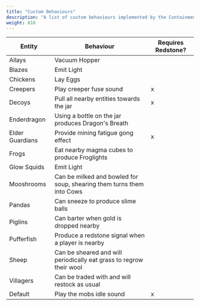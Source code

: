 ```yaml
---
title: "Custom Behaviours"
description: "A list of custom behaviours implemented by the Containment Jars"
weight: 810
---
```


| Entity          | Behaviour                                                             | Requires Redstone? |
| --------------- | --------------------------------------------------------------------- | ------------------ |
| Allays          | Vacuum Hopper                                                         |                    |
| Blazes          | Emit Light                                                            |                    |
| Chickens        | Lay Eggs                                                              |                    |
| Creepers        | Play creeper fuse sound                                               | x                  |
| Decoys          | Pull all nearby entities towards the jar                              | x                  |
| Enderdragon     | Using a bottle on the jar produces Dragon's Breath                    |                    |
| Elder Guardians | Provide mining fatigue gong effect                                    | x                  |
| Frogs           | Eat nearby magma cubes to produce Froglights                          |                    |
| Glow Squids     | Emit Light                                                            |                    |
| Mooshrooms      | Can be milked and bowled for soup, shearing them turns them into Cows |                    |
| Pandas          | Can sneeze to produce slime balls                                     |                    |
| Piglins         | Can barter when gold is dropped nearby                                |                    |
| Pufferfish      | Produce a redstone signal when a player is nearby                     |                    |
| Sheep           | Can be sheared and will periodically eat grass to regrow their wool   |                    |
| Villagers       | Can be traded with and will restock as usual                          |                    |
| Default         | Play the mobs idle sound                                              | x                  |
